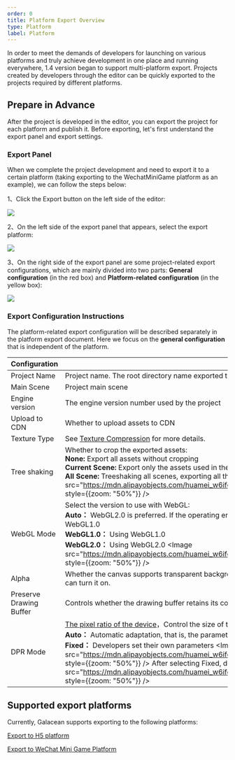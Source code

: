 ```yaml
---
order: 0
title: Platform Export Overview
type: Platform
label: Platform
---
```


In order to meet the demands of developers for launching on various platforms and truly achieve development in one place and running everywhere, 1.4 version began to support multi-platform export. Projects created by developers through the editor can be quickly exported to the projects required by different platforms.

## Prepare in Advance
After the project is developed in the editor, you can export the project for each platform and publish it. Before exporting, let's first understand the export panel and export settings.

### Export Panel
When we complete the project development and need to export it to a certain platform (taking exporting to the WechatMiniGame platform as an example), we can follow the steps below:

1、Click the Export button on the left side of the editor:

<Image src="https://mdn.alipayobjects.com/huamei_w6ifet/afts/img/A*U2RuQLwwNXIAAAAAAAAAAAAADjCHAQ/fmt.webp" />

2、On the left side of the export panel that appears, select the export platform:

<Image src="https://mdn.alipayobjects.com/huamei_w6ifet/afts/img/A*50WSQoBlxpcAAAAAAAAAAAAADjCHAQ/fmt.webp" />

3、On the right side of the export panel are some project-related export configurations, which are mainly divided into two parts: **General configuration** (in the red box) and **Platform-related configuration** (in the yellow box):

<Image src="https://mdn.alipayobjects.com/huamei_w6ifet/afts/img/A*aCiZTLygoQwAAAAAAAAAAAAADjCHAQ/fmt.webp"/>

### Export Configuration Instructions

The platform-related export configuration will be described separately in the platform export document. Here we focus on the **general configuration** that is independent of the platform.

| Configuration          | Describe                                                                                                                              |
| ------------- | --------------------------------------------------------------------------------------------------------------------------------- |
| Project Name | Project name. The root directory name exported to the local computer is the project name. |
| Main Scene | Project main scene |
| Engine version | The engine version number used by the project |
| Upload to CDN | Whether to upload assets to CDN |
| Texture Type | See [Texture Compression](/docs/graphics/texture/compression/) for more details. |
| Tree shaking | Whether to crop the exported assets: <br/>  **None:** Export all assets without cropping <br/> **Current Scene:** Export only the assets used in the current scene <br/> **All Scene:** Treeshaking all scenes, exporting all the assets used by the scenes <Image src="https://mdn.alipayobjects.com/huamei_w6ifet/afts/img/A*BJbwQrdlghwAAAAAAAAAAAAADjCHAQ/fmt.webp" style={{zoom: "50%"}} />|
| WebGL Mode | Select the version to use with WebGL:<br/> **Auto：** WebGL2.0 is preferred. If the operating environment does not support it, it will automatically switch to WebGL1.0 <br/> **WebGL1.0：** Using WebGL1.0 <br/>  **WebGL2.0：**  Using WebGL2.0 <Image src="https://mdn.alipayobjects.com/huamei_w6ifet/afts/img/A*HszfTJChrdEAAAAAAAAAAAAADjCHAQ/fmt.webp" style={{zoom: "50%"}} />|
| Alpha | Whether the canvas supports transparent background. If you want the content below the canvas to be visible, you can turn it on. |
| Preserve Drawing Buffer | Controls whether the drawing buffer retains its contents after calling the gl.clear() method. |
| DPR Mode | [The pixel ratio of the device](/en/docs/core/canvas)，Control the size of the canvas by calling engine.canvas.resizeByClientSize: <br/> **Auto：** Automatic adaptation, that is, the parameter is window.devicePixelRatio <br/> **Fixed：** Developers set their own parameters <Image src="https://mdn.alipayobjects.com/huamei_w6ifet/afts/img/A*EQOxSI8I8awAAAAAAAAAAAAADjCHAQ/fmt.webp" style={{zoom: "50%"}} /> After selecting Fixed, developers can enter the parameters they need to set. <Image src="https://mdn.alipayobjects.com/huamei_w6ifet/afts/img/A*-7YfTLegt_AAAAAAAAAAAAAADjCHAQ/fmt.webp" style={{zoom: "50%"}} />| 

## Supported export platforms
Currently, Galacean supports exporting to the following platforms:

[Export to H5 platform](/en/docs/platform/h5/)

[Export to WeChat Mini Game Platform](/en/docs/platform/wechatMiniGame/)

